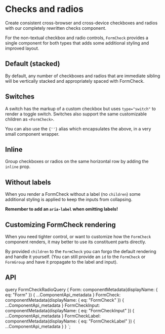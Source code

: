 


# Checks and radios

<p className="lead">
  Create consistent cross-browser and cross-device checkboxes and radios with
  our completely rewritten checks component.
</p>

For the non-textual checkbox and radio controls, `FormCheck`
provides a single component for both types that adds some additional
styling and improved layout.

## Default (stacked)

By default, any number of checkboxes and radios that are immediate
sibling will be vertically stacked and appropriately spaced with
FormCheck.

<ReactPlayground codeText={Check} />

## Switches

A switch has the markup of a custom checkbox but uses `type="switch"`
to render a toggle switch. Switches also support the same customizable
children as `<FormCheck>`.

<ReactPlayground codeText={Switch} />

<Callout>
  You can also use the <code>{'<Form.Switch>'}</code> alias which encapsulates
  the above, in a very small component wrapper.
</Callout>

## Inline

Group checkboxes or radios on the same horizontal row by adding the `inline` prop.

<ReactPlayground codeText={CheckInline} />

## Without labels

When you render a FormCheck without a label (no `children`)
some additional styling is applied to keep the inputs from collapsing.

**Remember to add an `aria-label` when omitting labels!**

<ReactPlayground codeText={NoLabels} />

## Customizing FormCheck rendering

When you need tighter control, or want to customize how the `FormCheck` component
renders, it may better to use its constituent parts directly.

By provided `children` to the `FormCheck` you can forgo the default rendering and
handle it yourself. (You can still provide an `id` to the `FormCheck` or
`FormGroup` and have it propagate to the label and input).

<ReactPlayground codeText={CheckApi} />

## API

<ComponentApi metadata={props.data.FormCheck} exportedBy={props.data.Form} />
<ComponentApi
  metadata={props.data.FormCheckInput}
  exportedBy={props.data.FormCheck}
/>
<ComponentApi
  metadata={props.data.FormCheckLabel}
  exportedBy={props.data.FormCheck}
/>

  query FormCheckRadioQuery {
    Form: componentMetadata(displayName: { eq: "Form" }) {
      ...ComponentApi_metadata
    }
    FormCheck: componentMetadata(displayName: { eq: "FormCheck" }) {
      ...ComponentApi_metadata
    }
    FormCheckInput: componentMetadata(displayName: { eq: "FormCheckInput" }) {
      ...ComponentApi_metadata
    }
    FormCheckLabel: componentMetadata(displayName: { eq: "FormCheckLabel" }) {
      ...ComponentApi_metadata
    }
  }
`;
